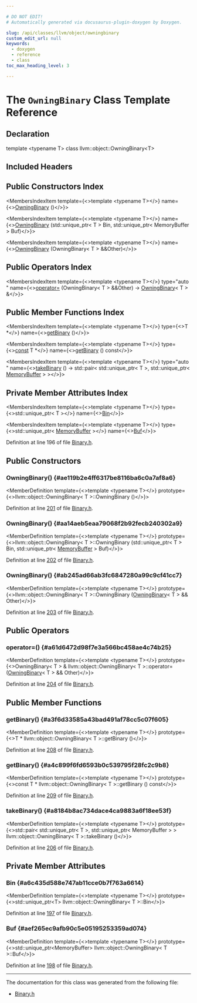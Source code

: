 ```yaml
---

# DO NOT EDIT!
# Automatically generated via docusaurus-plugin-doxygen by Doxygen.

slug: /api/classes/llvm/object/owningbinary
custom_edit_url: null
keywords:
  - doxygen
  - reference
  - class
toc_max_heading_level: 3

---
```





# The `OwningBinary` Class Template Reference

<DoxygenPage pluginConfig={pluginConfig}>



## Declaration

<CodeBlock>template &lt;typename T&gt;
class llvm::object::OwningBinary&lt;T&gt;</CodeBlock>

## Included Headers

<IncludesList>
<IncludesListItem
  filePath="llvm/Object/Binary.h"
  permalink="/docs/api/files/include/include/llvm/include/llvm/object/binary-h"
  isLocal="true" />
</IncludesList>

## Public Constructors Index

<MembersIndex>

<MembersIndexItem
  template={<>template &lt;typename T&gt;</>}
  name={<><a href="#ae119b2e4ff6317be8116ba6c0a7af8a6">OwningBinary</a> ()</>}>
</MembersIndexItem>

<MembersIndexItem
  template={<>template &lt;typename T&gt;</>}
  name={<><a href="#aa14aeb5eaa79068f2b92fecb240302a9">OwningBinary</a> (std::unique&#95;ptr&lt; T &gt; Bin, std::unique&#95;ptr&lt; MemoryBuffer &gt; Buf)</>}>
</MembersIndexItem>

<MembersIndexItem
  template={<>template &lt;typename T&gt;</>}
  name={<><a href="#ab245ad66ab3fc6847280a99c9cf41cc7">OwningBinary</a> (OwningBinary&lt; T &gt; &amp;&amp;Other)</>}>
</MembersIndexItem>

</MembersIndex>

## Public Operators Index

<MembersIndex>

<MembersIndexItem
  template={<>template &lt;typename T&gt;</>}
  type="auto "
  name={<><a href="#a61d6472d98f7e3a566bc458ae4c74b25">operator=</a> (OwningBinary&lt; T &gt; &amp;&amp;Other) -&gt; <a href="/docs/api/classes/llvm/object/owningbinary">OwningBinary</a>&lt; T &gt; &amp;</>}>
</MembersIndexItem>

</MembersIndex>

## Public Member Functions Index

<MembersIndex>

<MembersIndexItem
  template={<>template &lt;typename T&gt;</>}
  type={<>T &#42;</>}
  name={<><a href="#a3f6d33585a43bad491af78cc5c07f605">getBinary</a> ()</>}>
</MembersIndexItem>

<MembersIndexItem
  template={<>template &lt;typename T&gt;</>}
  type={<><a href="/docs/api/files/lib/lib/target/lib/target/aarch64/aarch64promoteconstant-cpp/#a90f8350fecae261c25be85d38b451bff">const</a> T &#42;</>}
  name={<><a href="#a4c899f6fd6593b0c539795f28fc2c9b8">getBinary</a> () const</>}>
</MembersIndexItem>

<MembersIndexItem
  template={<>template &lt;typename T&gt;</>}
  type="auto "
  name={<><a href="#a8184b8ac734dace4ca9883a6f18ee53f">takeBinary</a> () -&gt; std::pair&lt; std::unique&#95;ptr&lt; T &gt;, std::unique&#95;ptr&lt; <a href="/docs/api/classes/llvm/memorybuffer">MemoryBuffer</a> &gt; &gt;</>}>
</MembersIndexItem>

</MembersIndex>

## Private Member Attributes Index

<MembersIndex>

<MembersIndexItem
  template={<>template &lt;typename T&gt;</>}
  type={<>std::unique&#95;ptr&lt; T &gt;</>}
  name={<><a href="#a6c435d588e747ab11cce0b7f763a6614">Bin</a></>}>
</MembersIndexItem>

<MembersIndexItem
  template={<>template &lt;typename T&gt;</>}
  type={<>std::unique&#95;ptr&lt; <a href="/docs/api/classes/llvm/memorybuffer">MemoryBuffer</a> &gt;</>}
  name={<><a href="#aef265ec9afb90c5e05195253359ad074">Buf</a></>}>
</MembersIndexItem>

</MembersIndex>


Definition at line 196 of file <a href="/docs/api/files/include/include/llvm/include/llvm/object/binary-h">Binary.h</a>.

<SectionDefinition>

## Public Constructors

### OwningBinary() {#ae119b2e4ff6317be8116ba6c0a7af8a6}

<MemberDefinition
  template={<>template &lt;typename T&gt;</>}
  prototype={<>llvm::object::OwningBinary&lt; T &gt;::OwningBinary ()</>}>

Definition at line <a href="/docs/api/files/include/include/llvm/include/llvm/object/binary-h/#l00201">201</a> of file <a href="/docs/api/files/include/include/llvm/include/llvm/object/binary-h">Binary.h</a>.
</MemberDefinition>

### OwningBinary() {#aa14aeb5eaa79068f2b92fecb240302a9}

<MemberDefinition
  template={<>template &lt;typename T&gt;</>}
  prototype={<>llvm::object::OwningBinary&lt; T &gt;::OwningBinary (std::unique&#95;ptr&lt; T &gt; Bin, std::unique&#95;ptr&lt; <a href="/docs/api/classes/llvm/memorybuffer">MemoryBuffer</a> &gt; Buf)</>}>

Definition at line <a href="/docs/api/files/include/include/llvm/include/llvm/object/binary-h/#l00202">202</a> of file <a href="/docs/api/files/include/include/llvm/include/llvm/object/binary-h">Binary.h</a>.
</MemberDefinition>

### OwningBinary() {#ab245ad66ab3fc6847280a99c9cf41cc7}

<MemberDefinition
  template={<>template &lt;typename T&gt;</>}
  prototype={<>llvm::object::OwningBinary&lt; T &gt;::OwningBinary (<a href="/docs/api/classes/llvm/object/owningbinary">OwningBinary</a>&lt; T &gt; &amp;&amp; Other)</>}>

Definition at line <a href="/docs/api/files/include/include/llvm/include/llvm/object/binary-h/#l00203">203</a> of file <a href="/docs/api/files/include/include/llvm/include/llvm/object/binary-h">Binary.h</a>.
</MemberDefinition>

</SectionDefinition>

<SectionDefinition>

## Public Operators

### operator=() {#a61d6472d98f7e3a566bc458ae4c74b25}

<MemberDefinition
  template={<>template &lt;typename T&gt;</>}
  prototype={<>OwningBinary&lt; T &gt; &amp; llvm::object::OwningBinary&lt; T &gt;::operator= (<a href="/docs/api/classes/llvm/object/owningbinary">OwningBinary</a>&lt; T &gt; &amp;&amp; Other)</>}>

Definition at line <a href="/docs/api/files/include/include/llvm/include/llvm/object/binary-h/#l00204">204</a> of file <a href="/docs/api/files/include/include/llvm/include/llvm/object/binary-h">Binary.h</a>.
</MemberDefinition>

</SectionDefinition>

<SectionDefinition>

## Public Member Functions

### getBinary() {#a3f6d33585a43bad491af78cc5c07f605}

<MemberDefinition
  template={<>template &lt;typename T&gt;</>}
  prototype={<>T &#42; llvm::object::OwningBinary&lt; T &gt;::getBinary ()</>}>

Definition at line <a href="/docs/api/files/include/include/llvm/include/llvm/object/binary-h/#l00208">208</a> of file <a href="/docs/api/files/include/include/llvm/include/llvm/object/binary-h">Binary.h</a>.
</MemberDefinition>

### getBinary() {#a4c899f6fd6593b0c539795f28fc2c9b8}

<MemberDefinition
  template={<>template &lt;typename T&gt;</>}
  prototype={<>const T &#42; llvm::object::OwningBinary&lt; T &gt;::getBinary () const</>}>

Definition at line <a href="/docs/api/files/include/include/llvm/include/llvm/object/binary-h/#l00209">209</a> of file <a href="/docs/api/files/include/include/llvm/include/llvm/object/binary-h">Binary.h</a>.
</MemberDefinition>

### takeBinary() {#a8184b8ac734dace4ca9883a6f18ee53f}

<MemberDefinition
  template={<>template &lt;typename T&gt;</>}
  prototype={<>std::pair&lt; std::unique&#95;ptr&lt; T &gt;, std::unique&#95;ptr&lt; MemoryBuffer &gt; &gt; llvm::object::OwningBinary&lt; T &gt;::takeBinary ()</>}>

Definition at line <a href="/docs/api/files/include/include/llvm/include/llvm/object/binary-h/#l00206">206</a> of file <a href="/docs/api/files/include/include/llvm/include/llvm/object/binary-h">Binary.h</a>.
</MemberDefinition>

</SectionDefinition>

<SectionDefinition>

## Private Member Attributes

### Bin {#a6c435d588e747ab11cce0b7f763a6614}

<MemberDefinition
  template={<>template &lt;typename T&gt;</>}
  prototype={<>std::unique&#95;ptr&lt;T&gt; llvm::object::OwningBinary&lt; T &gt;::Bin</>}>

Definition at line <a href="/docs/api/files/include/include/llvm/include/llvm/object/binary-h/#l00197">197</a> of file <a href="/docs/api/files/include/include/llvm/include/llvm/object/binary-h">Binary.h</a>.
</MemberDefinition>

### Buf {#aef265ec9afb90c5e05195253359ad074}

<MemberDefinition
  template={<>template &lt;typename T&gt;</>}
  prototype={<>std::unique&#95;ptr&lt;MemoryBuffer&gt; llvm::object::OwningBinary&lt; T &gt;::Buf</>}>

Definition at line <a href="/docs/api/files/include/include/llvm/include/llvm/object/binary-h/#l00198">198</a> of file <a href="/docs/api/files/include/include/llvm/include/llvm/object/binary-h">Binary.h</a>.
</MemberDefinition>

</SectionDefinition>

<hr/>

The documentation for this class was generated from the following file:

<ul>
<li><a href="/docs/api/files/include/include/llvm/include/llvm/object/binary-h">Binary.h</a></li>
</ul>

</DoxygenPage>

